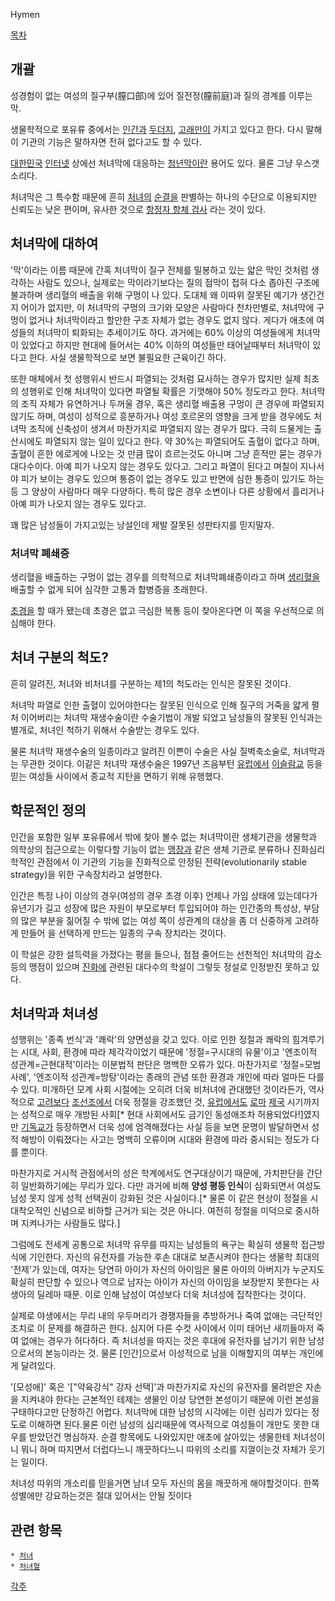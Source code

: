 Hymen

[[목차]]

== 개괄 ==
성경험이 없는 여성의 질구부(膣口部)에 있어 질전정(膣前庭)과 질의 경계를 이루는 막. 

생물학적으로 포유류 중에서는 [[인간]]과 [[두더지]], [[고래]]만이 가지고 있다고 한다. 다시 말해 이 기관의 기능은 말하자면 전혀 없다고도 할 수 있다. 

[[대한민국]] [[인터넷]] 상에선 처녀막에 대응하는 [[청년막]]이란 용어도 있다. 물론 그냥 우스갯소리다.

처녀막은 그 특수함 때문에 흔히 [[처녀]]의 [[순결]]을 판별하는 하나의 수단으로 이용되지만 신뢰도는 낮은 편이며, 유사한 것으로 [[항정자 항체 검사]] 라는 것이 있다.

== 처녀막에 대하여 ==
'막'이라는 이름 때문에 간혹 처녀막이 질구 전체를 밀봉하고 있는 얇은 막인 것처럼 생각하는 사람도 있으나, 실제로는 막이라기보다는 질의 점막이 접혀 다소 좁아진 구조에 불과하며 생리혈의 배출을 위해 구멍이 나 있다. 도대체 왜 이따위 잘못된 예기가 생긴건지 어이가 없지만, 이 처녀막의 구멍의 크기와 모양은 사람마다 천차만별로, 처녀막에 구멍이 없거나 처녀막이라고 할만한 구조 자체가 없는 경우도 없지 않다. 게다가 애초에 여성들의 처녀막이 퇴화되는 추세이기도 하다. 과거에는 60% 이상의 여성들에게 처녀막이 있었다고 하지만 현대에 들어서는 40% 이하의 여성들만 태어날때부터 처녀막이 있다고 한다. 사실 생물학적으로 보면 불필요한 근육이긴 하다.

또한 매체에서 첫 성행위시 반드시 파열되는 것처럼 묘사하는 경우가 많지만 실제 최초의 성행위로 인해 처녀막이 있다면 파열될 확률은 기껏해야 50% 정도라고 한다. 처녀막의 조직 자체가 유연하거나 두꺼울 경우, 혹은 생리혈 배출용 구멍이 큰 경우에 파열되지 않기도 하며, 여성이 성적으로 흥분하거나 여성 호르몬의 영향을 크게 받을 경우에도 처녀막 조직에 신축성이 생겨서 마찬가지로 파열되지 않는 경우가 많다. 극히 드물게는 출산시에도 파열되지 않는 일이 있다고 한다. 약 30%는 파열되어도 출혈이 없다고 하며, 출혈이 흔한 에로게에 나오는 것 만큼 많이 흐르는것도 아니며 그냥 흔적만 묻는 경우가 대다수이다. 아예 피가 나오지 않는 경우도 있다고. 그리고 파열이 된다고 며칠이 지나서야 피가 보이는 경우도 있으며 통증이 없는 경우도 있고 반면에 심한 통증이 있기도 하는 등 그 양상이 사람마다 매우 다양하다. 특히 많은 경우 소변이나 다른 상황에서 흘리거나 아예 피가 나오지 않는 경우도 있다고. 

꽤 많은 남성들이 가지고있는 낭설인데 제발 잘못된 성판타지를 믿지말자. 


=== 처녀막 폐쇄증 ===
생리혈을 배출하는 구멍이 없는 경우를 의학적으로 처녀막폐쇄증이라고 하며 [[생리]]혈을 배출할 수 없게 되어 심각한 고통과 합병증을 초래한다. 

[[초경]]을 할 때가 됐는데 초경은 없고 극심한 복통 등이 찾아온다면 이 쪽을 우선적으로 의심해야 한다.

== 처녀 구분의 척도? ==
흔히 알려진, 처녀와 비처녀를 구분하는 제1의 척도라는 인식은 잘못된 것이다.

처녀막 파열로 인한 출혈이 있어야한다는 잘못된 인식으로 인해 질구의 거죽을 얇게 펼처 이어버리는 처녀막 재생수술이란 수술기법이 개발 되었고 남성들의 잘못된 인식과는 별개로, 처녀인 척하기 위해서 수술받는 경우도 있다. 

물론 처녀막 재생수술의 일종이라고 알려진 이쁜이 수술은 사실 질벽축소술로, 처녀막과는 무관한 것이다. 이같은 처녀막 재생수술은 1997년 즈음부턴 [[유럽]]에서 [[이슬람교]] 등을 믿는 여성들 사이에서 종교적 지탄을 면하기 위해 유행했다. 

== 학문적인 정의 ==
인간을 포함한 일부 포유류에서 밖에 찾아 볼수 없는 처녀막이란 생체기관을 생물학과 의학상의 접근으로는 이렇다할 기능이 없는 [[맹장]]과 같은 생체 기관로 분류하나 진화심리학적인 관점에서 이 기관의 기능을 진화적으로 안정된 전략(evolutionarily stable strategy)을 위한 구속장치라고 설명한다.

인간은 특정 나이 이상의 경우(여성의 경우 초경 이후) 언제나 가임 상태에 있는데다가 유년기가 길고 성장에 많은 자원이 부모로부터 투입되어야 하는 인간종의 특성상, 부담의 많은 부분을 짊어질 수 밖에 없는 여성 쪽이 성관계의 대상을 좀 더 신중하게 고려하게 만들어 을 선택하게 만드는 일종의 구속 장치라는 것이다.

이 학설은 강한 설득력을 가졌다는 평을 들으나, 점점 줄어드는 선천적인 처녀막의 감소 등의 맹점이 있으며 [[진화]]에 관련된 대다수의 학설이 그렇듯 정설로 인정받진 못하고 있다.

== 처녀막과 처녀성 ==
성행위는 '종족 번식'과 '쾌락'의 양면성을 갖고 있다. 이로 인한 정절과 쾌락의 힘겨루기는 시대, 사회, 환경에 따라 제각각이었기 때문에 '정절=구시대의 유물'이고 '엔조이적 성관계=근현대적'이라는 이분법적 판단은 명백한 오류가 있다. 마찬가지로 '정절=모범사례', '엔조이적 성관계=방탕'이라는 종래의 관념 또한 환경과 개인에 따라 얼마든 다를 수 있다. 미개하던 모계 사회 시절에는 오히려 더욱 비처녀에 관대했던 것이라든가, 역사적으로 [[고려]]보다 [[조선]]조에서 더욱 정절을 강조했던 것, [[유럽]]에서도 [[로마]] [[제국]] 시기까지는 성적으로 매우 개방된 사회[* 현대 사회에서도 금기인 동성애조차 허용되었다!]였지만 [[기독교]]가 등장하면서 더욱 성에 엄격해졌다는 사실 등을 보면 문명이 발달하면서 성적 해방이 이뤄졌다는 사고는 명백히 오류이며 시대와 환경에 따라 중시되는 정도가 다를 뿐이다.

마찬가지로 거시적 관점에서의 성은 학계에서도 연구대상이기 때문에, 가치판단을 간단히 일반화하기에는 무리가 있다. 다만 과거에 비해 '''양성 평등 인식'''이 심화되면서 여성도 남성 못지 않게 성적 선택권이 강화된 것은 사실이다.[* 물론 이 같은 현상이 정절을 시대착오적인 신념으로 비하할 근거가 되는 것은 아니다. 여전히 정절을 미덕으로 중시하며 지켜나가는 사람들도 많다.]

그럼에도 전세계 공통으로 처녀막 유무를 따지는 남성들의 욕구는 확실히 생물학 접근방식에 기인한다. 자신의 유전자를 가능한 후손 대대로 보존시켜야 한다는 생물학 최대의 '전제'가 있는데, 여자는 당연히 아이가 자신의 아이임은 물론 아이의 아버지가 누군지도 확실히 판단할 수 있으나 역으로 남자는 아이가 자신의 아이임을 보장받지 못한다는 사생아의 딜레마 때문. 이로 인해 남성이 여성보다 더욱 처녀성에 집착한다는 것이다. 

실제로 야생에서는 무리 내의 우두머리가 경쟁자들을 추방하거나 죽여 없애는 극단적인 조치로 이 문제를 해결하곤 한다. 심지어 다른 수컷 사이에서 이미 태어난 새끼들마저 죽여 없애는 경우가 허다하다. 즉 처녀성을 따지는 것은 후대에 유전자를 남기기 위한 남성으로서의 본능이라는 것. 물론 [인간]으로서 이성적으로 남을 이해할지의 여부는 개인에게 달려있다.

'[모성애]' 혹은 '["약육강식" 강자 선택]'과 마찬가지로 자신의 유전자를 물려받은 자손을 지켜내야 한다는 근본적인 테제는 생물인 이상 당연한 본성이기 때문에 이런 본성을 구태하다고만 단정하긴 어렵다. 처녀막에 대한 남성의 시각에는 이런 심리가 있다는 정도로 이해하면 된다.물론 이런 남성의 심리때문에 역사적으로 여성들이 개만도 못한 대우를 받았던건 명심하자. 순결 항목에도 나와있지만 애초에 살아있는 생물한테 처녀성이니 뭐니 하며 따지면서 더럽다느니 깨끗하다느니 따위의 소리를 지껄이는것 자체가 웃기는 일이다.

처녀성 따위의 개소리를 믿을거면 남녀 모두 자신의 몸을 깨끗하게 해야할것이다. 한쪽 성별에만 강요하는것은 절대 있어서는 안될 짓이다

== 관련 항목 ==
 * [[처녀]]
 * [[처녀혈]]


[[각주]]
